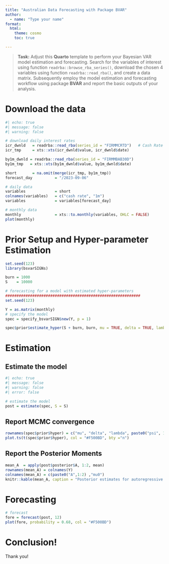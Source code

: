 ```yaml
---
title: "Australian Data Forecasting with Package BVAR"
author: 
  - name: "Type your name"
format:
  html:
    theme: cosmo
    toc: true

---
```


> **Task:** Adjust this **Quarto** template to perform your Bayesian VAR model estimation and forecasting. Search for the variables of interest using function `readrba::browse_rba_series()`, download the chosen 4 variables using function `readrba::read_rba()`, and create a data matrix. Subsequently employ the model estimation and forecasting workflow using package **BVAR** and report the basic outputs of your analysis.

# Download the data

```r
#| echo: true
#| message: false
#| warning: false

# download daily interest rates
icr_dwnld   = readrba::read_rba(series_id = "FIRMMCRTD")   # Cash Rate Target
icr_tmp     = xts::xts(icr_dwnld$value, icr_dwnld$date)

by1m_dwnld = readrba::read_rba(series_id = "FIRMMBAB30D")
by1m_tmp   = xts::xts(by1m_dwnld$value, by1m_dwnld$date)

short       = na.omit(merge(icr_tmp, by1m_tmp))
forecast_day          = "/2023-09-06"

# daily data
variables             = short
colnames(variables)   = c("cash rate", "1m")
variables             = variables[forecast_day]

# monthly data
monthly               = xts::to.monthly(variables, OHLC = FALSE)
plot(monthly)
```

# Prior Setup and Hyper-parameter Estimation

```r
set.seed(123)
library(bsvarSIGNs)

burn = 1000
S    = 10000

# forecasting for a model with estimated hyper-parameters
############################################################
set.seed(123)

Y = as.matrix(monthly)
# specify the model
spec = specify_bsvarSIGN$new(Y, p = 1)

spec$prior$estimate_hyper(S + burn, burn, mu = TRUE, delta = TRUE, lambda = TRUE, psi = TRUE)
```

# Estimation

## Estimate the model

```r
#| echo: true
#| message: false
#| warning: false
#| error: false

# estimate the model
post = estimate(spec, S = S)

```

## Report MCMC convergence

```r

rownames(spec$prior$hyper) = c("mu", "delta", "lambda", paste0("psi", 1:2))
plot.ts(t(spec$prior$hyper), col = "#F500BD", bty ="n")

```

## Report the Posterior Moments

```r
mean_A  = apply(post$posterior$A, 1:2, mean)
rownames(mean_A) = colnames(Y)
colnames(mean_A) = c(paste0("A",1:2) ,"mu0")
knitr::kable(mean_A, caption = "Posterior estimates for autoregressive parameters", digits = 2)
```

# Forecasting

```r
# forecast
fore = forecast(post, 12)
plot(fore, probability = 0.68, col = "#F500BD")
```

# Conclusion!

Thank you!